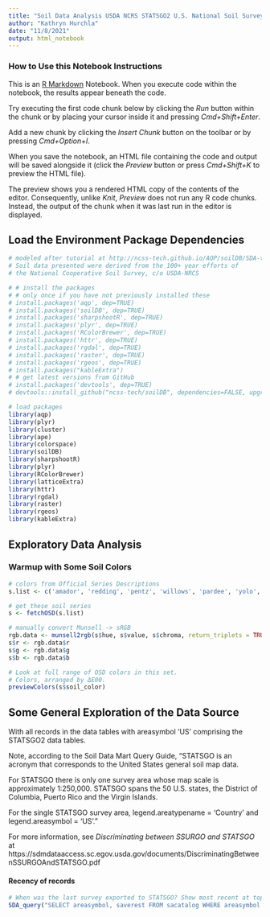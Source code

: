 ```yaml
---
title: "Soil Data Analysis USDA NCRS STATSGO2 U.S. National Soil Survey Data"
author: "Kathryn Hurchla"
date: "11/8/2021"
output: html_notebook
---
```


### How to Use this Notebook Instructions

This is an [R Markdown](http://rmarkdown.rstudio.com) Notebook. When you execute code within the notebook, the results appear beneath the code. 

Try executing the first code chunk below by clicking the *Run* button within the chunk or by placing your cursor inside it and pressing *Cmd+Shift+Enter*. 

Add a new chunk by clicking the *Insert Chunk* button on the toolbar or by pressing *Cmd+Option+I*.

When you save the notebook, an HTML file containing the code and output will be saved alongside it (click the *Preview* button or press *Cmd+Shift+K* to preview the HTML file). 

The preview shows you a rendered HTML copy of the contents of the editor. Consequently, unlike *Knit*, *Preview* does not run any R code chunks. Instead, the output of the chunk when it was last run in the editor is displayed.


## Load the Environment Package Dependencies

```r
# modeled after tutorial at http://ncss-tech.github.io/AQP/soilDB/SDA-tutorial.html
# Soil data presented were derived from the 100+ year efforts of 
# the National Cooperative Soil Survey, c/o USDA-NRCS

# # install the packages
# # only once if you have not previously installed these
# install.packages('aqp', dep=TRUE)
# install.packages('soilDB', dep=TRUE)
# install.packages('sharpshootR', dep=TRUE)
# install.packages('plyr', dep=TRUE)
# install.packages('RColorBrewer', dep=TRUE)
# install.packages('httr', dep=TRUE)
# install.packages('rgdal', dep=TRUE)
# install.packages('raster', dep=TRUE)
# install.packages('rgeos', dep=TRUE)
# install.packages("kableExtra")
# # get latest versions from GitHub
# install.packages('devtools', dep=TRUE)
# devtools::install_github("ncss-tech/soilDB", dependencies=FALSE, upgrade_dependencies=FALSE)

# load packages
library(aqp)
library(plyr)
library(cluster)
library(ape)
library(colorspace)
library(soilDB)
library(sharpshootR)
library(plyr)
library(RColorBrewer)
library(latticeExtra)
library(httr)
library(rgdal)
library(raster)
library(rgeos)
library(kableExtra)
```
## Exploratory Data Analysis

### Warmup with Some Soil Colors

```r
# colors from Official Series Descriptions
s.list <- c('amador', 'redding', 'pentz', 'willows', 'pardee', 'yolo', 'hanford', 'cecil', 'sycamore', 'KLAMATH', 'MOGLIA', 'vleck', 'drummer', 'CANEYHEAD', 'musick', 'sierra', 'HAYNER', 'zook', 'argonaut', 'PALAU')

# get these soil series
s <- fetchOSD(s.list)

# manually convert Munsell -> sRGB
rgb.data <- munsell2rgb(s$hue, s$value, s$chroma, return_triplets = TRUE)
s$r <- rgb.data$r
s$g <- rgb.data$g
s$b <- rgb.data$b

# Look at full range of OSD colors in this set.
# Colors, arranged by ΔE00.
previewColors(s$soil_color)
```
## Some General Exploration of the Data Source

With all records in the data tables with areasymbol 'US' comprising the STATSGO2 data tables.

Note, according to the Soil Data Mart Query Guide, "STATSGO is an acronym that corresponds to the United States general soil map data.

For STATSGO there is only one survey area whose map scale is approximately
1:250,000. STATSGO spans the 50 U.S. states, the District of Columbia, Puerto Rico and the Virgin Islands. 

For the single STATSGO survey area, legend.areatypename = 'Country' and legend.areasymbol = 'US'."

For more information, see *Discriminating between SSURGO and STATSGO* at https://sdmdataaccess.sc.egov.usda.gov/documents/DiscriminatingBetweenSSURGOAndSTATSGO.pdf

#### Recency of records
```r
# When was the last survey exported to STATSGO? Show most recent at top.
SDA_query("SELECT areasymbol, saverest FROM sacatalog WHERE areasymbol = 'US' ORDER BY saverest desc")
```